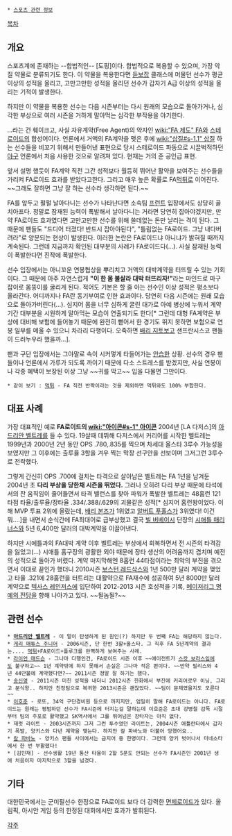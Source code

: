  * [[스포츠 관련 정보]]

[[목차]]

== 개요 ==

스포츠계에 존재하는 --합법적인-- [도핑]이다. 합법적으로 복용할 수 있으며, 가장 악질 약물로 분류되기도 한다. 이 약물을 복용한다면 [[듣보잡]] 클래스에 머물던 선수가 평균 이상의 성적을 올리고, 고만고만한 성적을 올리던 선수가 갑자기 A급 이상의 성적을 올리는 기적이 발생한다.

하지만 이 약물을 복용한 선수는 다음 시즌부터는 다시 원래의 모습으로 돌아가거나, 심각한 부상으로 여러 시즌을 거하게 말아먹는 심각한 부작용을 야기한다.


…라는 건 훼이크고, 사실 자유계약(Free Agent)의 약자인 [[wiki:"FA 제도" FA]]와 [[스테로이드]]의 합성어이다. 언론에서 거액의 FA계약을 맺은 후에 [[wiki:"삽질#s-1.1" 삽질]] 하는 선수들을 비꼬기 위해서 만들어낸 표현으로 당시 스테로이드 파동으로 시끌벅적하던 [[야구]] 언론에서 처음 사용한 것으로 알려져 있다. 현재는 거의 준 공인급 표현.

앞서 설명 했듯이 FA계약 직전 그간 성적보다 월등히 뛰어난 활약을 보여주는 선수들을 가리켜 FA로이드 효과를 받았다고한다. 그리고 매우 높은 확률로 FA[[먹튀]]로 이어진다. ~~그래도 잘하면 그냥 잘 하는 선수라 생각하면 된다.~~

FA를 앞두고 펄펄 날아다니는 선수가 나타난다면 소속팀 [[프런트]] 입장에서도 상당히 골치아프다. 정말로 잠재된 능력이 폭발해서 날아다니는 거라면 당연히 잡아야겠지만, 만약 FA로이드 효과였다면 고만고만한 선수를 위해 쓸데없는 돈만 날리는 격이 된다. 그 때문에 팬들도 "드디어 터졌다! 반드시 잡아야된다", "틀림없는 FA로이드. 그냥 내다버려라"로 양분되는 현상이 발생한다. 이러한 논란은 FA로이드냐 아니냐가 밝혀질 때까지 계속된다. 그런데 지금까지 확인된 대부분의 사례가 FA로이드다(…). 사실 잠재된 능력이 폭발한다면 진작에 폭발한다.

선수 입장에서는 아니꼬운 연봉협상을 뿌리치고 거액의 대박계약을 터뜨릴 수 있는 기회이다. 그 때문에 아주 자연스럽게 '''"이 한 몸 불살라 대박 터뜨리자!"'''라는 마인드로 마구잡이로 몸뚱이를 굴리게 된다. 적어도 기본은 할 줄 아는 선수인 이상 성적은 평소보다 올라간다. 어디까지나 FA란 동기부여로 인한 효과이다. 당연히 다음 시즌에는 원래 모습으로 돌아가버린다(…). 심지어 몸을 너무 심하게 굴린 대가로 아예 병상에 누워서 계약기간 대부분을 시원하게 말아먹는 모습이 연출되기도 한다[* 그런데 대형 FA계약은 부상에 대비해 보험에 들어놓기 때문에 완전히 뻗어서 한 경기도 뛰지 못하면 보험으로 연봉 일부를 메울 수 있으니 차라리 다행이다. 오죽하면 [[배리 지토]]보고 샌프란시스코 팬들이 드러누우라 했을까...].

팬과 구단 입장에서는 그야말로 속이 시커멓게 타들어가는 [[안습]]한 상황. 선수의 경우 팬들이나 언론에서 가루가 되도록 까이기 때문에 다소 스트레스를 받겠지만, 사실 연봉이나 각종 혜택이 보장된 이상 그냥 ~~귀를 막고~~ 입을 다물면 그만이다.

 * 같이 보기 : [[먹튀]] - FA 직전 반짝이라는 것을 제외하면 먹튀와도 100% 부합한다.

== 대표 사례 ==
가장 대표적인 예로 '''FA로이드의 [[wiki:"아이콘#s-1" 아이콘]]''' 2004년 [LA 다저스]의 [[아드리안 벨트레]]를 들 수 있다. 19살때 데뷔해 다저스에서 커리어를 시작한 벨트레는 1999년과 2000년 2년 동안 OPS .780,.835를 찍으며 차세대 올스타 3루수 가능성을 보였지만 그 이후에는 출루율 3할을 겨우 찍는 막장 선구안을 선보이며 그저그런 3루수로 전락했다.

그렇게 간신히 OPS .700에 걸치는 타격으로 살아남은 벨트레는 FA 1년을 남겨둔 2004년 초 '''다리 부상을 당한채 시즌을 뛰었다.''' 그러나 오히려 다리 부상 때문에 타석에서의 잔 움직임이 줄어들면서 타격 밸런스를 찾아 파워가 폭발한 벨트레는 48홈런 121타점 타율/출루율/장타율 .334/.388/.629의 괴물같은 성적[* 심지어 홈런왕이었다. 이 해 MVP 투표 2위에 올랐는데, [[배리 본즈]]가 1위였고 [[알버트 푸홀스]]가 3위였다! 이건 뭐….]을 내면서 순식간에 FA최대어로 급부상했고 결국 [[빌 버베이시]] 단장의 [[시애틀 매리너스]]와 5년 6,400만 달러의 대박계약을 이끌어낸다. 

하지만 시에틀과의 FA대박 계약 이후 벨트레는 부상에서 회복하면서 전 시즌의 타격감을 잃었고(…) 시애틀 홈구장의 광활한 외야 때문에 장타 생산의 어려움까지 겹치며 예전의 성적으로 돌아가 버렸다. 계약 마지막해엔 8홈런 44타점이라는 최악의 부진을 겪으면서 이대로 끝인가 했더니 2010시즌 [[보스턴 레드삭스]]와 1년 500만 달러 계약을 맺었고 타율 .321에 28홈런을 터트리는 대활약으로 FA재수에 성공하여 5년 8000만 달러 계약으로 [[텍사스 레인저스]]에 입단하여 2012-2013 시즌 호성적을 기록, [[메이저리그 명예의 전당]]을 향해 나아가고 있다. ~~될놈될?~~

== 관련 선수 ==
 * '''[[아드리안 벨트레]]''' - 이 말이 탄생하게 된 원인(?) 하지만 두 번째 FA는 해당하지 않는다.
 * [[게리 매튜스 주니어]] - 2006시즌, 단 한번 3할+올스타. 그 직후 FA 5년계약의 결과는.... [[먹튀]]+FA로이드+플루크를 완벽하게 보여주는 사례.
 * [[라이언 매드슨]] - 그나마 다행인건, FA로이드 시즌 이후 ~~에이전트가 [[스캇 보라스]]임에도 불구하고~~ 1년 계약밖에 하지 못해서 손실은 그나마 적은 편이다. ~~만약 필리스와 4년 44만불에 계약했다면?~~ 2011시즌 정말 잘 하기는 했다.
 * [[송신영]] - 2011시즌 미친 성적을 내더니 2012시즌 한화에서 부진에 커리어로우 이닝, 그리고 분식왕.. 하지만 친정팀으로 복귀한 2013시즌은 괜찮았다. ~~팀이 문제였을지도 모른다~~
 * [[이호준]] - 로또, 34억 구단경비원 등으로 까지지만, 엄밀히 말해 FA로이드는 아니다. FA로이드는 원래는 평범하던 선수가 FA시즌에 터지는걸 말하는데 이호준은 초대 강병철 감독 시절부터 팀의 주포로 활약했고 SK역사에서 그를 뛰어넘은 장타자는 아직 없다.
 * 재럿 라이트 - 2003시즌까지 그저 그런 투수였던 라이트는, 2004시즌 애틀란타에서 갑자기 폭발, 양키스와 다년 계약을 맺는다. 하지만 칼 파바노와 더불어 망했어요..
 * [[칼 파바노]] - 양키스 팬들 사이에서는 금지어 중 한명이다. 그런데 양키 벗어나서 미네소타에서 한 번 부활했다!
 * [김민재] - 선수생활 19년 통산 타율이 2할 5푼도 안되는 선수가 FA시즌인 2001년 생애 처음이자 마지막으로 3할을 넘겼다. 

== 기타 ==
대한민국에서는 군미필선수 한정으로 FA로이드 보다 더 강력한 [[면제로이드]]가 있다. 올림픽, 아시안 게임 등의 한정된 대회에서만 효과가 발휘된다.



[[각주]]
